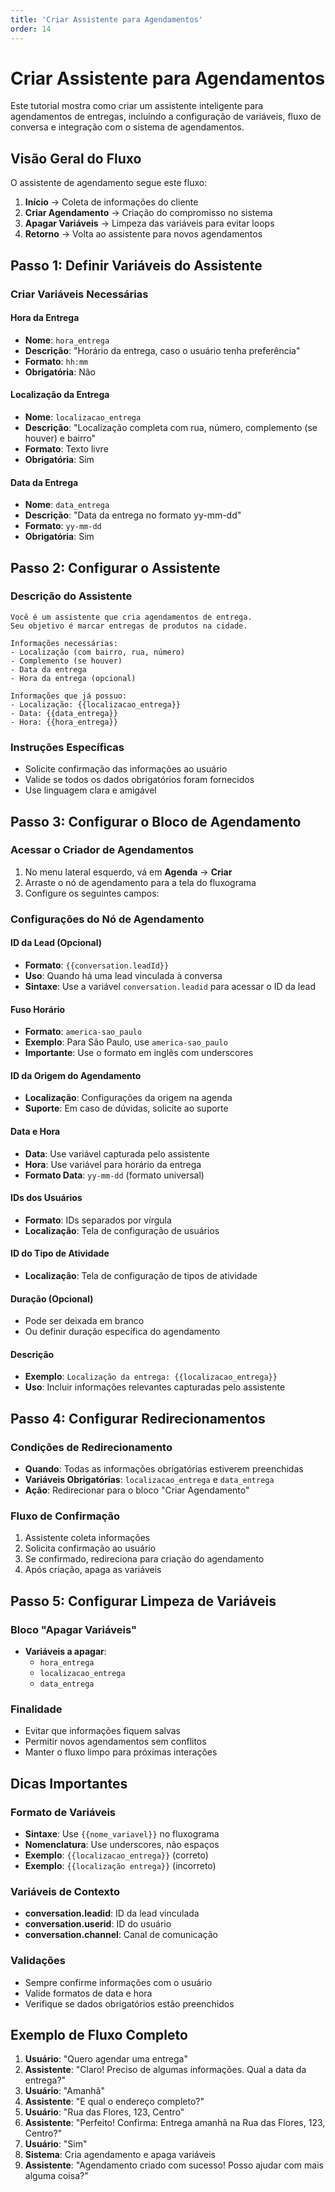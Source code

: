 ```yaml
---
title: 'Criar Assistente para Agendamentos'
order: 14
---
```


# Criar Assistente para Agendamentos

Este tutorial mostra como criar um assistente inteligente para agendamentos de entregas, incluindo a configuração de variáveis, fluxo de conversa e integração com o sistema de agendamentos.

## Visão Geral do Fluxo

O assistente de agendamento segue este fluxo:
1. **Início** → Coleta de informações do cliente
2. **Criar Agendamento** → Criação do compromisso no sistema
3. **Apagar Variáveis** → Limpeza das variáveis para evitar loops
4. **Retorno** → Volta ao assistente para novos agendamentos

## Passo 1: Definir Variáveis do Assistente

### Criar Variáveis Necessárias

#### Hora da Entrega
- **Nome**: `hora_entrega`
- **Descrição**: "Horário da entrega, caso o usuário tenha preferência"
- **Formato**: `hh:mm`
- **Obrigatória**: Não

#### Localização da Entrega
- **Nome**: `localizacao_entrega`
- **Descrição**: "Localização completa com rua, número, complemento (se houver) e bairro"
- **Formato**: Texto livre
- **Obrigatória**: Sim

#### Data da Entrega
- **Nome**: `data_entrega`
- **Descrição**: "Data da entrega no formato yy-mm-dd"
- **Formato**: `yy-mm-dd`
- **Obrigatória**: Sim

## Passo 2: Configurar o Assistente

### Descrição do Assistente
```
Você é um assistente que cria agendamentos de entrega. 
Seu objetivo é marcar entregas de produtos na cidade.

Informações necessárias:
- Localização (com bairro, rua, número)
- Complemento (se houver)
- Data da entrega
- Hora da entrega (opcional)

Informações que já possuo:
- Localização: {{localizacao_entrega}}
- Data: {{data_entrega}}
- Hora: {{hora_entrega}}
```

### Instruções Específicas
- Solicite confirmação das informações ao usuário
- Valide se todos os dados obrigatórios foram fornecidos
- Use linguagem clara e amigável

## Passo 3: Configurar o Bloco de Agendamento

### Acessar o Criador de Agendamentos
1. No menu lateral esquerdo, vá em **Agenda** → **Criar**
2. Arraste o nó de agendamento para a tela do fluxograma
3. Configure os seguintes campos:

### Configurações do Nó de Agendamento

#### ID da Lead (Opcional)
- **Formato**: `{{conversation.leadId}}`
- **Uso**: Quando há uma lead vinculada à conversa
- **Sintaxe**: Use a variável `conversation.leadid` para acessar o ID da lead

#### Fuso Horário
- **Formato**: `america-sao_paulo`
- **Exemplo**: Para São Paulo, use `america-sao_paulo`
- **Importante**: Use o formato em inglês com underscores

#### ID da Origem do Agendamento
- **Localização**: Configurações da origem na agenda
- **Suporte**: Em caso de dúvidas, solicite ao suporte

#### Data e Hora
- **Data**: Use variável capturada pelo assistente
- **Hora**: Use variável para horário da entrega
- **Formato Data**: `yy-mm-dd` (formato universal)

#### IDs dos Usuários
- **Formato**: IDs separados por vírgula
- **Localização**: Tela de configuração de usuários

#### ID do Tipo de Atividade
- **Localização**: Tela de configuração de tipos de atividade

#### Duração (Opcional)
- Pode ser deixada em branco
- Ou definir duração específica do agendamento

#### Descrição
- **Exemplo**: `Localização da entrega: {{localizacao_entrega}}`
- **Uso**: Incluir informações relevantes capturadas pelo assistente

## Passo 4: Configurar Redirecionamentos

### Condições de Redirecionamento
- **Quando**: Todas as informações obrigatórias estiverem preenchidas
- **Variáveis Obrigatórias**: `localizacao_entrega` e `data_entrega`
- **Ação**: Redirecionar para o bloco "Criar Agendamento"

### Fluxo de Confirmação
1. Assistente coleta informações
2. Solicita confirmação ao usuário
3. Se confirmado, redireciona para criação do agendamento
4. Após criação, apaga as variáveis

## Passo 5: Configurar Limpeza de Variáveis

### Bloco "Apagar Variáveis"
- **Variáveis a apagar**:
  - `hora_entrega`
  - `localizacao_entrega`
  - `data_entrega`

### Finalidade
- Evitar que informações fiquem salvas
- Permitir novos agendamentos sem conflitos
- Manter o fluxo limpo para próximas interações

## Dicas Importantes

### Formato de Variáveis
- **Sintaxe**: Use `{{nome_variavel}}` no fluxograma
- **Nomenclatura**: Use underscores, não espaços
- **Exemplo**: `{{localizacao_entrega}}` (correto)
- **Exemplo**: `{{localização entrega}}` (incorreto)

### Variáveis de Contexto
- **conversation.leadid**: ID da lead vinculada
- **conversation.userid**: ID do usuário
- **conversation.channel**: Canal de comunicação

### Validações
- Sempre confirme informações com o usuário
- Valide formatos de data e hora
- Verifique se dados obrigatórios estão preenchidos

## Exemplo de Fluxo Completo

1. **Usuário**: "Quero agendar uma entrega"
2. **Assistente**: "Claro! Preciso de algumas informações. Qual a data da entrega?"
3. **Usuário**: "Amanhã"
4. **Assistente**: "E qual o endereço completo?"
5. **Usuário**: "Rua das Flores, 123, Centro"
6. **Assistente**: "Perfeito! Confirma: Entrega amanhã na Rua das Flores, 123, Centro?"
7. **Usuário**: "Sim"
8. **Sistema**: Cria agendamento e apaga variáveis
9. **Assistente**: "Agendamento criado com sucesso! Posso ajudar com mais alguma coisa?" 